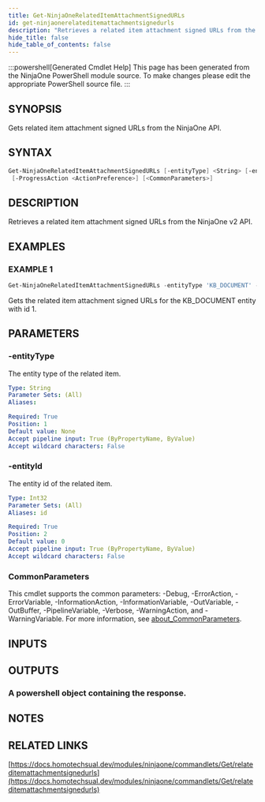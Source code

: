 ```yaml
---
title: Get-NinjaOneRelatedItemAttachmentSignedURLs
id: get-ninjaonerelateditemattachmentsignedurls
description: "Retrieves a related item attachment signed URLs from the NinjaOne v2 API."
hide_title: false
hide_table_of_contents: false
---
```


:::powershell[Generated Cmdlet Help]
This page has been generated from the NinjaOne PowerShell module source. To make changes please edit the appropriate PowerShell source file.
:::

## SYNOPSIS

Gets related item attachment signed URLs from the NinjaOne API.

## SYNTAX

```powershell
Get-NinjaOneRelatedItemAttachmentSignedURLs [-entityType] <String> [-entityId] <Int32>
 [-ProgressAction <ActionPreference>] [<CommonParameters>]
```

## DESCRIPTION

Retrieves a related item attachment signed URLs from the NinjaOne v2 API.

## EXAMPLES

### EXAMPLE 1

```powershell
Get-NinjaOneRelatedItemAttachmentSignedURLs -entityType 'KB_DOCUMENT' -entityId 1
```

Gets the related item attachment signed URLs for the KB_DOCUMENT entity with id 1.

## PARAMETERS

### -entityType

The entity type of the related item.

```yaml
Type: String
Parameter Sets: (All)
Aliases:

Required: True
Position: 1
Default value: None
Accept pipeline input: True (ByPropertyName, ByValue)
Accept wildcard characters: False
```

### -entityId

The entity id of the related item.

```yaml
Type: Int32
Parameter Sets: (All)
Aliases: id

Required: True
Position: 2
Default value: 0
Accept pipeline input: True (ByPropertyName, ByValue)
Accept wildcard characters: False
```

### CommonParameters

This cmdlet supports the common parameters: -Debug, -ErrorAction, -ErrorVariable, -InformationAction, -InformationVariable, -OutVariable, -OutBuffer, -PipelineVariable, -Verbose, -WarningAction, and -WarningVariable. For more information, see [about_CommonParameters](http://go.microsoft.com/fwlink/?LinkID=113216).

## INPUTS


## OUTPUTS

### A powershell object containing the response.

## NOTES

## RELATED LINKS

[https://docs.homotechsual.dev/modules/ninjaone/commandlets/Get/relateditemattachmentsignedurls](https://docs.homotechsual.dev/modules/ninjaone/commandlets/Get/relateditemattachmentsignedurls)
